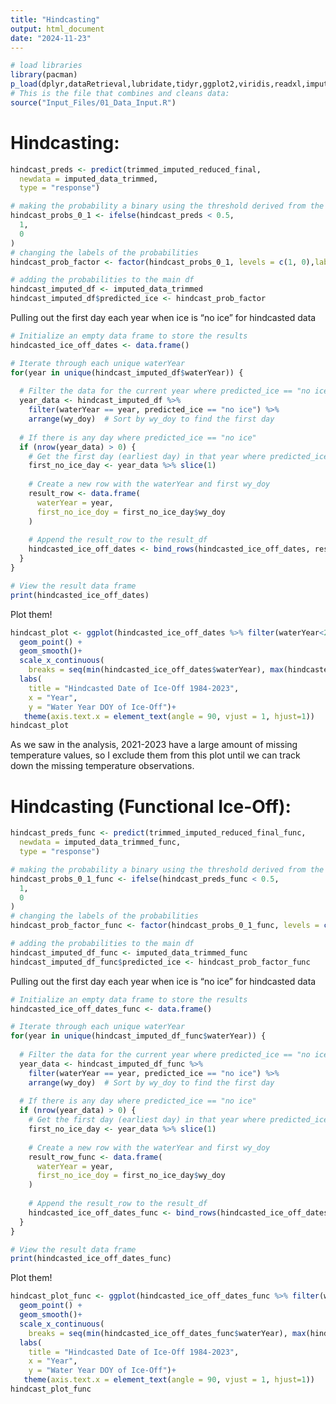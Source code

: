 ```yaml
---
title: "Hindcasting"
output: html_document
date: "2024-11-23"
---
```


```r
# load libraries
library(pacman)
p_load(dplyr,dataRetrieval,lubridate,tidyr,ggplot2,viridis,readxl,imputeTS,tsibble,sjPlot,pROC,gridExtra,broom,gtsummary)
# This is the file that combines and cleans data:
source("Input_Files/01_Data_Input.R")
```

# Hindcasting:
```r
hindcast_preds <- predict(trimmed_imputed_reduced_final,
  newdata = imputed_data_trimmed,
  type = "response")

# making the probability a binary using the threshold derived from the average of daily temp model probabilities
hindcast_probs_0_1 <- ifelse(hindcast_preds < 0.5,
  1,
  0
)
# changing the labels of the probabilities
hindcast_prob_factor <- factor(hindcast_probs_0_1, levels = c(1, 0),labels = c("ice", "no ice"))

# adding the probabilities to the main df
hindcast_imputed_df <- imputed_data_trimmed  
hindcast_imputed_df$predicted_ice <- hindcast_prob_factor
```

Pulling out the first day each year when ice is "no ice" for hindcasted data
```r
# Initialize an empty data frame to store the results
hindcasted_ice_off_dates <- data.frame()

# Iterate through each unique waterYear
for(year in unique(hindcast_imputed_df$waterYear)) {
  
  # Filter the data for the current year where predicted_ice == "no ice"
  year_data <- hindcast_imputed_df %>% 
    filter(waterYear == year, predicted_ice == "no ice") %>%
    arrange(wy_doy)  # Sort by wy_doy to find the first day
  
  # If there is any day where predicted_ice == "no ice"
  if (nrow(year_data) > 0) {
    # Get the first day (earliest day) in that year where predicted_ice == "no ice"
    first_no_ice_day <- year_data %>% slice(1)
    
    # Create a new row with the waterYear and first wy_doy
    result_row <- data.frame(
      waterYear = year,
      first_no_ice_doy = first_no_ice_day$wy_doy
    )
    
    # Append the result_row to the result_df
    hindcasted_ice_off_dates <- bind_rows(hindcasted_ice_off_dates, result_row)
  }
}

# View the result data frame
print(hindcasted_ice_off_dates)
```
Plot them!
```r
hindcast_plot <- ggplot(hindcasted_ice_off_dates %>% filter(waterYear<2021), aes(x = waterYear, y = first_no_ice_doy)) +
  geom_point() +
  geom_smooth()+
  scale_x_continuous(
    breaks = seq(min(hindcasted_ice_off_dates$waterYear), max(hindcasted_ice_off_dates$waterYear), by = 1))+
  labs(
    title = "Hindcasted Date of Ice-Off 1984-2023",
    x = "Year",
    y = "Water Year DOY of Ice-Off")+
   theme(axis.text.x = element_text(angle = 90, vjust = 1, hjust=1))
hindcast_plot
```
As we saw in the analysis, 2021-2023 have a large amount of missing temperature values, so I exclude them from this plot until we can track down the missing temperature observations.










# Hindcasting (Functional Ice-Off):
```r
hindcast_preds_func <- predict(trimmed_imputed_reduced_final_func,
  newdata = imputed_data_trimmed_func,
  type = "response")

# making the probability a binary using the threshold derived from the average of daily temp model probabilities
hindcast_probs_0_1_func <- ifelse(hindcast_preds_func < 0.5,
  1,
  0
)
# changing the labels of the probabilities
hindcast_prob_factor_func <- factor(hindcast_probs_0_1_func, levels = c(1, 0),labels = c("ice", "no ice"))

# adding the probabilities to the main df
hindcast_imputed_df_func <- imputed_data_trimmed_func 
hindcast_imputed_df_func$predicted_ice <- hindcast_prob_factor_func
```

Pulling out the first day each year when ice is "no ice" for hindcasted data
```r
# Initialize an empty data frame to store the results
hindcasted_ice_off_dates_func <- data.frame()

# Iterate through each unique waterYear
for(year in unique(hindcast_imputed_df_func$waterYear)) {
  
  # Filter the data for the current year where predicted_ice == "no ice"
  year_data <- hindcast_imputed_df_func %>% 
    filter(waterYear == year, predicted_ice == "no ice") %>%
    arrange(wy_doy)  # Sort by wy_doy to find the first day
  
  # If there is any day where predicted_ice == "no ice"
  if (nrow(year_data) > 0) {
    # Get the first day (earliest day) in that year where predicted_ice == "no ice"
    first_no_ice_day <- year_data %>% slice(1)
    
    # Create a new row with the waterYear and first wy_doy
    result_row_func <- data.frame(
      waterYear = year,
      first_no_ice_doy = first_no_ice_day$wy_doy
    )
    
    # Append the result_row to the result_df
    hindcasted_ice_off_dates_func <- bind_rows(hindcasted_ice_off_dates_func, result_row_func)
  }
}

# View the result data frame
print(hindcasted_ice_off_dates_func)
```
Plot them!
```r
hindcast_plot_func <- ggplot(hindcasted_ice_off_dates_func %>% filter(waterYear<2021), aes(x = waterYear, y = first_no_ice_doy)) +
  geom_point() +
  geom_smooth()+
  scale_x_continuous(
    breaks = seq(min(hindcasted_ice_off_dates_func$waterYear), max(hindcasted_ice_off_dates_func$waterYear), by = 1))+
  labs(
    title = "Hindcasted Date of Ice-Off 1984-2023",
    x = "Year",
    y = "Water Year DOY of Ice-Off")+
   theme(axis.text.x = element_text(angle = 90, vjust = 1, hjust=1))
hindcast_plot_func
```